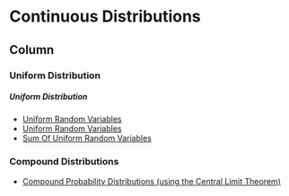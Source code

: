 Continuous Distributions {data-navmenu="Probability"}
=====================================

Column {.tabset}
-------------------------------------------------





### Uniform Distribution

<h5>Uniform Distribution</h5>

* <a href= "https://www.youtube.com/watch?v=lxQEM8J8VrU">Uniform Random Variables</a>
* <a href = "https://youtu.be/093X1SWd1cg/">Uniform Random Variables</a>
* <a href = "https://youtu.be/OBIUmaHGgfA/"> Sum Of Uniform Random Variables </a>






### Compound Distributions

* <a href = "https://www.youtube.com/watch?v=ElBP4fuUxM8">Compound Probability Distributions (using the Central Limit Theorem) </a>





